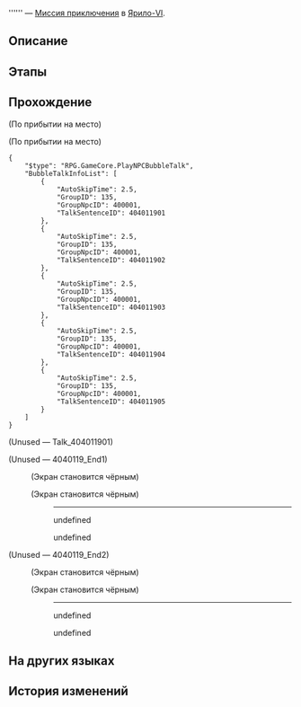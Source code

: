 {{Дополнить|Диалоги.}}
{{Миссия Инфобокс
|id              = 4040119
|Название        = 
|Изображение     = Миссия Освоения .png
|Тип             = Миссия приключения
|События         = 
|Глава           = 
|Условия         = Завершена [[Миссия Освоения]] ''[[Неисчезающие тени]]''
|Персонажи       = Владелец киоска с закусками; Засмотревшаяся посетительница; Первопроходец; Скандальный посетитель
|СтартЛокация    = [[Ярило-VI]] — [[Камнеград]]
|Локации         = Камнеград
|Предыдущая      = 
|Следующая       = 
|Награды         = Shield (Item)*20; Diet Fried Rice*1
}}
'''''' — [[Миссия приключения]] в [[Ярило-VI]].

==Описание==
{{Описание|<!--официальное описание из Перекрёстка судеб-->}}

==Этапы==


==Прохождение==
{{Дополнить}}

;(По прибытии на место)

;(По прибытии на место)
<pre>{
	"$type": "RPG.GameCore.PlayNPCBubbleTalk",
	"BubbleTalkInfoList": [
		{
			"AutoSkipTime": 2.5,
			"GroupID": 135,
			"GroupNpcID": 400001,
			"TalkSentenceID": 404011901
		},
		{
			"AutoSkipTime": 2.5,
			"GroupID": 135,
			"GroupNpcID": 400001,
			"TalkSentenceID": 404011902
		},
		{
			"AutoSkipTime": 2.5,
			"GroupID": 135,
			"GroupNpcID": 400001,
			"TalkSentenceID": 404011903
		},
		{
			"AutoSkipTime": 2.5,
			"GroupID": 135,
			"GroupNpcID": 400001,
			"TalkSentenceID": 404011904
		},
		{
			"AutoSkipTime": 2.5,
			"GroupID": 135,
			"GroupNpcID": 400001,
			"TalkSentenceID": 404011905
		}
	]
}</pre>
;(Unused &mdash; Talk_404011901)


;(Unused &mdash; 4040119_End1)
:<!--0.5-second delay-->
:;(Экран становится чёрным)
:<!--Unknown TalkSentence: 404011940-->
:<!--Unknown TalkSentence: 404011941-->
:<!--Unknown TalkSentence: 404011942-->
:<!--Unknown TalkSentence: 404011943-->
:<!--Unknown TalkSentence: 404011944-->
:;(Экран становится чёрным)
:<!--Unknown TalkSentence: 404011945-->
:<!--Unknown TalkSentence: 404011946-->
::----
:<!--Unknown TalkSentence: 404011947-->
::{{Диалог|Стрелка}} undefined
::{{Диалог|Стрелка}} undefined
:<!--Unknown TalkSentence: 404011949-->
:<!--Unknown TalkSentence: 404011952-->
:<!--Unknown TalkSentence: 404011953-->
::<!--0.5-second delay-->

;(Unused &mdash; 4040119_End2)
:<!--0.5-second delay-->
:;(Экран становится чёрным)
:<!--Unknown TalkSentence: 404011940-->
:<!--Unknown TalkSentence: 404011954-->
:<!--Unknown TalkSentence: 404011955-->
:<!--Unknown TalkSentence: 404011956-->
:<!--Unknown TalkSentence: 404011957-->
:;(Экран становится чёрным)
:<!--Unknown TalkSentence: 404011945-->
:<!--Unknown TalkSentence: 404011946-->
::----
:<!--Unknown TalkSentence: 404011947-->
::{{Диалог|Стрелка}} undefined
::{{Диалог|Стрелка}} undefined
:<!--Unknown TalkSentence: 404011962-->
:<!--Unknown TalkSentence: 404011965-->
:<!--Unknown TalkSentence: 404011966-->
{{Диалог Конец}}

==На других языках==
{{На других языках
|en   = 
|zhs  = 
|zht  = 
|ja   = 
|ko   = 
|es   = 
|fr   = 
|ru   = 
|th   = 
|vi   = 
|de   = 
|id   = 
|pt   = 
}}

==История изменений==
{{История изменений|2.7}}
